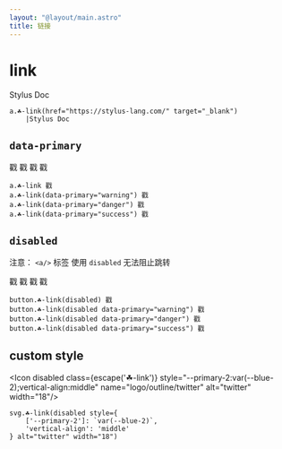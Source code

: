 ```yaml
---
layout: "@layout/main.astro"
title: 链接
---
```



# link

<T tag="a" class="☘-link" href="https://stylus-lang.com/" target="_blank">Stylus Doc</T>

```pug
a.☘-link(href="https://stylus-lang.com/" target="_blank")
    |Stylus Doc
```


## `data-primary`

<T tag="a" class="☘-link">戳</T>
<T tag="a" class="☘-link" data-primary="warning">戳</T>
<T tag="a" class="☘-link" data-primary="danger">戳</T>
<T tag="a" class="☘-link" data-primary="success">戳</T>

```pug
a.☘-link 戳
a.☘-link(data-primary="warning") 戳
a.☘-link(data-primary="danger") 戳
a.☘-link(data-primary="success") 戳
```


## `disabled`

注意： `<a/>` 标签 使用 `disabled` 无法阻止跳转

<T tag="button" class="☘-link" disabled>戳</T>
<T tag="button" class="☘-link" disabled data-primary="warning">戳</T>
<T tag="button" class="☘-link" disabled data-primary="danger">戳</T>
<T tag="button" class="☘-link" disabled data-primary="success">戳</T>

```pug
button.☘-link(disabled) 戳
button.☘-link(disabled data-primary="warning") 戳
button.☘-link(disabled data-primary="danger") 戳
button.☘-link(disabled data-primary="success") 戳
```

## custom style

<Icon disabled class={escape('☘-link')} style="--primary-2:var(--blue-2);vertical-align:middle" name="logo/outline/twitter" alt="twitter" width="18"/>

```pug
svg.☘-link(disabled style={
    ['--primary-2']: `var(--blue-2)`,
    'vertical-align': 'middle'
} alt="twitter" width="18")
```
